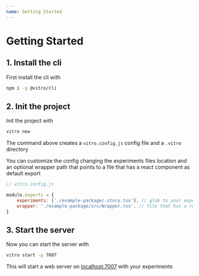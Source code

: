 ```yaml
---
name: Getting Started
---
```


# Getting Started

## 1. Install the cli

First install the cli with

```sh
npm i -g @vitro/cli
```

## 2. Init the project

Init the project with

```sh
vitro new
```

The command above creates a `vitro.config.js` config file and a `.vitro` directory

You can customize the config changing the experiments files location and an optional wrapper path that points to a file that has a react component as default export

```js
// vitro.config.js

module.exports = {
    experiments: ['./example-package/.story.tsx'], // glob to your experiments
    wrapper: './example-package/src/Wrapper.tsx', // file that has a react component as default export
}
```

## 3. Start the server

Now you can start the server with

```sh
vitro start -p 7007
```

This will start a web server on [localhost:7007](http://localhost:7007) with your experiments
